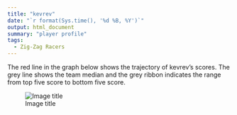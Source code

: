 ```yaml
---
title: "kevrev"
date: "`r format(Sys.time(), '%d %B, %Y')`"
output: html_document
summary: "player profile"
tags:
  - Zig-Zag Racers
---
```


The red line in the graph below shows the trajectory of kevrev's scores. The grey line shows the team median and the grey ribbon indicates the range from top five score to bottom five score.

![Image title](kevrev.jpg)
